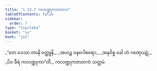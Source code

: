```yaml
---
title: "1.13.7 ကလဏ္ဍုကဇာတက"
tableOfContents: false
sidebar:
  order: 7
type: "tipitaka"
basket: "su"
book: "ja1"
---
```



<DynamicBreadcrumb />

<Division number="127" book="ja1" e="ch" v="22" p="29">

<Paragraph number="281" type="verses" book="ja1">
_“တေ ဒေသာ တာနိ ဝတ္ထူနိ,_  
_အဟဉ္စ ဝနဂေါစရော;_  
_အနုဝိစ္စ ခေါ တံ ဂဏှေယျုံ,_  
_ပိဝ ခီရံ ကလဏ္ဍုကာ”တိ._  


</Paragraph>
</Division>

<Paragraph number="282" type="center" book="ja1">
ကလဏ္ဍုကဇာတကံ သတ္တမံ.
</Paragraph>